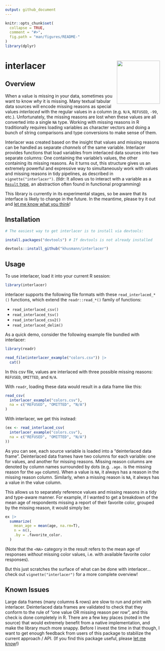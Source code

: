 ```yaml
---
output: github_document
---
```


<!-- README.md is generated from README.Rmd. Please edit that file -->

```r
knitr::opts_chunk$set(
  collapse = TRUE,
  comment = "#>",
  fig.path = "man/figures/README-"
)
library(dplyr)
```

# interlacer <img src="man/figures/logo.svg" align="right" height="140" />

## Overview

When a value is missing in your data, sometimes you want to know *why* it is
missing. Many textual tabular data sources will encode missing reasons as
special values *interlaced* with the regular values in a column (e.g. `N/A`,
`REFUSED`, `-99`, etc.). Unfortunately, the missing reasons are
lost when these values are all converted into a single `NA` type. Working
with missing reasons in R traditionally requires loading variables 
as character vectors and doing a bunch of string
comparisons and type conversions to make sense of them.

Interlacer was created based on the insight that values and missing reasons
can be handled as separate *channels* of the same variable. Interlacer
provides functions that load variables from interlaced data sources into two
separate columns:
One containing the variable's values, the other containing its missing reasons.
As it turns out, this structure gives us an extremely powerful and expressive
way to simultaneously work with values and missing reasons in tidy pipelines,
as described in `vignette("interlacer")`. (tldr: It allows us to interact with
a variable as a [`Result` type](https://en.wikipedia.org/wiki/Result_type),
an abstraction often found in functional programming)

This library is currently in its experimental stages, so be aware that its
interface is likely to change in the future. In the meantime, please try it out
and
[let me know what you think](mailto:kdh38@psu.edu)!

## Installation

```r
# The easiest way to get interlacer is to install via devtools:

install.packages("devtools") # If devtools is not already installed

devtools::install_github("khusmann/interlacer")
```

## Usage

To use interlacer, load it into your current R session:

```r
library(interlacer)
```

interlacer supports the following file formats with these `read_interlaced_*()`
functions, which extend the `readr::read_*()` family of functions:

* `read_interlaced_csv()`
* `read_interlaced_tsv()`
* `read_interlaced_csv2()`
* `read_interlaced_delim()`

As a quick demo, consider the following example file bundled with interlacer:

```r
library(readr)

read_file(interlacer_example("colors.csv")) |>
  cat()
```

In this csv file, values are interlaced with three possible missing reasons:
`REFUSED`, `OMITTED`, and `N/A`.

With `readr`, loading these data would result in a data frame like this:

```r
read_csv(
  interlacer_example("colors.csv"),
  na = c("REFUSED", "OMITTED", "N/A")
)
```

With interlacer, we get this instead:

```r
(ex <- read_interlaced_csv(
  interlacer_example("colors.csv"),
  na = c("REFUSED", "OMITTED", "N/A")
))
```

As you can see, each source variable is loaded into a "deinterlaced data frame".
Deinterlaced data frames have two columns for each variable: one for
values, and another for missing reasons. Missing reason columns are denoted
by column names surrounded by dots (e.g. `.age.` is the missing reason for the
`age` column). When a value is `NA`, it always has a reason in the missing
reason column. Similarly, when a missing reason is `NA`, it always has a
value in the value column.

This allows us to separately reference values and missing reasons
in a tidy and type-aware manner. For example, if I wanted to get a 
breakdown of the mean age of respondents missing a report of their
favorite color, grouped by the missing reason, it would simply be:

```r
ex |>
  summarize(
    mean_age = mean(age, na.rm=T),
    n = n(),
    .by = .favorite_color.
  )
```

(Note that the `<NA>` category in the result refers to the mean age of responses
*without* missing color values, i.e. with available favorite color responses).

But this just scratches the surface of what can be done with interlacer...
check out `vignette("interlacer")` for a more complete overview!

## Known Issues

Large data frames (many columns & rows) are slow to run and print with
interlacer. Deinterlaced data frames are validated to check that they conform
to the rule of "one value OR missing reason per row", and this check is done
completely in R. There are a few key places
(noted in the source) that would extremely benefit from a native implementation,
and make the library much more snappy. Before I invest the time in that though,
I want to get enough feedback from users of this package to stabilize the
current approach / API. (If you find this package useful, please
[let me know](mailto:kdh38@psu.edu)!)
